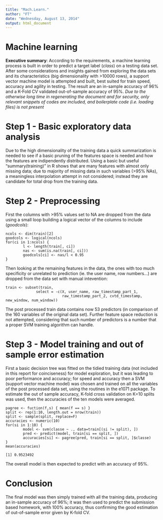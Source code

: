 ```yaml
---
title: "Mach.Learn."
author: "FT"
date: "Wednesday, August 13, 2014"
output: html_document
---
```

Machine learning
==================================================
**Executive summary**:
According to the requirements, a machine learning process is built in order to predict a target label (*class*) on a testing data set. After some considerations and insights gained from exploring the data sets and its characteristics (big dimensionality with >10000 rows), a support vector machine model is attempted and built, best suited for train speed, accuracy and agility in testing. The result are an in-sample accuracy of 96% and a K-Fold CV validated out-of-sample accuracy of 95%. *Due to the otherwise long time in regenerating the document and for security, only relevant snippets of codes are included, and boilerplate code (i.e. loading files) is not present*


Step 1 - Basic exploratory data analysis
==================================================
Due to the high dimensionality of the training data a quick summarization is needed to see if a basic pruning of the features space is needed and how the features are indipendently distributed.
Using a basic but useful "summary(training)" in R shows that are many features with almost only missing data; due to majority of missing data in such variables (>95% NAs), a meaningless interpolation attempt in not considered; instead they are candidate for total drop from the training data.


Step 2 - Preprocessing
==================================================
First the columns with >95% values set to NA are dropped from the data using a small loop building a logical vector of the columns to include (*goodcols*):
```
ncols <- dim(train)[2]
goodcols <- logical(ncols)
for(ci in 1:ncols) {
        l <- length(train[, ci])
        nas <- sum(is.na(train[, ci]))
        goodcols[ci] <- nas/l < 0.95
}
```
Then looking at the remaining features in the data, the ones with too much specificity or unrelated to prediction (ie. the user name, row numbers...) are dropped from the data set with manual intevention:
```
train <- subset(train,
              select = -c(X, user_name, raw_timestamp_part_1,
                          raw_timestamp_part_2, cvtd_timestamp, new_window, num_window))
```
The post processed train data contains now 53 predictors (in comparison of the 160 variables of the original data set).
Further feature space reduction is not attempted, considering that such number of predictors is a number that a proper SVM training algorithm can handle.



Step 3 - Model training and out of sample error estimation
==========================================================
First a basic decision tree was fitted on the tidied training data (not included in this report for coinciseness) for model exploration, but it was leading to poor performance and accuracy; for speed and accuracy then a SVM (support vector machine model) was chosen and trained on all the variables of the post processed data set, using the routines in the e1071 package.
To estimate the out of sample accuracy, K-fold cross validation on K=10 splits was used, then the accuracies of the
ten models were averaged.
```
pagree <- fuction(f,s) { mean(f == s) }
split <- rep(1:10, length.out = nrow(train))
split <- sample(split, replace=F)
accuracies <- numeric(10)
for(si in 1:10) {
        model <- svm(classe ~ ., data=train[(si != split), ])
        pred <- predict(model, train[si == split, ])
        accuracies[si] <- pagree(pred, train[si == split, ]$classe)
}
mean(accuracies)
```
```
[1] 0.9523492

```

The overall model is then expected to predict with an accuracy of 95%.


Conclusion
==========================================================
The final model was then simply trained with all the training data, producing an in-sample accuracy of 96%; it was then used to predict the submission based homework, with 100% accuracy, thus confirming the good estimation of out-of-sample error given by K-fold CV.
